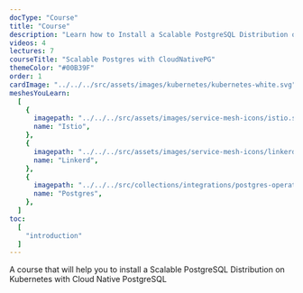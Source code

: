 ```yaml
---
docType: "Course"
title: "Course"
description: "Learn how to Install a Scalable PostgreSQL Distribution on Kubernetes with Cloud Native PostgreSQL"
videos: 4
lectures: 7
courseTitle: "Scalable Postgres with CloudNativePG"
themeColor: "#00B39F"
order: 1
cardImage: "../../../src/assets/images/kubernetes/kubernetes-white.svg"
meshesYouLearn:
  [
    {
      imagepath: "../../../src/assets/images/service-mesh-icons/istio.svg",
      name: "Istio",
    },
    {
      imagepath: "../../../src/assets/images/service-mesh-icons/linkerd.svg",
      name: "Linkerd",
    },
    {
      imagepath: "../../../src/collections/integrations/postgres-operator/icons/color/postgres-operator-color.svg",
      name: "Postgres",
    },
  ]
toc:
  [
    "introduction"
  ]
---
```


A course that will help you to install a Scalable PostgreSQL Distribution on Kubernetes with Cloud Native PostgreSQL
